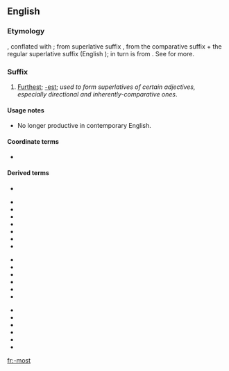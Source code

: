 {{also|most|Most|móst|mōst|mošt}}
==English==

===Etymology===
{{etyl|ang|en}} {{m|ang|-mest}}, conflated with {{m|en|most}}; from {{etyl|gem-pro|en}} superlative suffix {{m|gem-pro|*-umistaz}}, from the comparative suffix {{m|gem-pro|*-umô}} + the regular superlative suffix {{m|gem-pro|*-istaz}} (English {{m|en|-est}}); {{m|gem-pro|*-umô}} in turn is from {{etyl|ine-pro|en}} {{m|ine-pro|*-mHo-}}. See {{m|en|foremost}} for more.

===Suffix===
{{en-suffix}}

# [[furthest|Furthest]]; [[-est]]; ''used to form superlatives of certain adjectives, especially directional and inherently-comparative ones''.

====Usage notes====
* No longer productive in contemporary English.

====Coordinate terms====
* {{l|en|-more}}

====Derived terms====
{{suffixsee|en}}
{{rel-top4|Derived terms}}
* {{l|en|eldermost}}
{{rel-mid4}}
* {{l|en|hindmost}}
* {{l|en|innermost}}
* {{l|en|juniormost}}
* {{l|en|lattermost}}
* {{l|en|leftmost}}
* {{l|en|nearmost}}
* {{l|en|northmost}}
{{rel-mid4}}
* {{l|en|northernmost}}
* {{l|en|outermost}}
* {{l|en|rightmost}}
* {{l|en|seniormost}}
* {{l|en|southernmost}}
* {{l|en|southmost}}
{{rel-mid4}}
* {{l|en|topmost}}
* {{l|en|upmost}}
* {{l|en|uppermost}}
* {{l|en|utmost}}
* {{l|en|westmost}}
* {{l|en|westernmost}}
{{rel-bottom}}

[[fr:-most]]